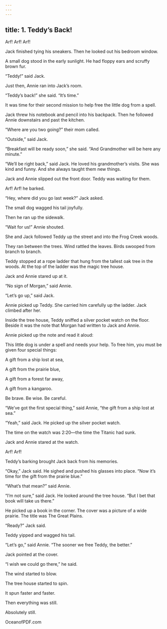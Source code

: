 ```yaml
---
---
---
```

title: 1. Teddy’s Back!
---



Arf! Arf! Arf!

Jack finished tying his sneakers. Then he looked out his bedroom window.

A small dog stood in the early sunlight. He had floppy ears and scruffy brown fur.

“Teddy!” said Jack.

Just then, Annie ran into Jack’s room.

“Teddy’s back!” she said. “It’s time.”

It was time for their second mission to help free the little dog from a spell.



Jack threw his notebook and pencil into his backpack. Then he followed Annie downstairs and past the kitchen.

“Where are you two going?” their mom called.

“Outside,” said Jack.

“Breakfast will be ready soon,” she said. “And Grandmother will be here any minute.”

“We’ll be right back,” said Jack. He loved his grandmother’s visits. She was kind and funny. And she always taught them new things.

Jack and Annie slipped out the front door. Teddy was waiting for them.

Arf! Arf! he barked.

“Hey, where did you go last week?” Jack asked.

The small dog wagged his tail joyfully.

Then he ran up the sidewalk.

“Wait for us!” Annie shouted.

She and Jack followed Teddy up the street and into the Frog Creek woods.

They ran between the trees. Wind rattled the leaves. Birds swooped from branch to branch.

Teddy stopped at a rope ladder that hung from the tallest oak tree in the woods. At the top of the ladder was the magic tree house.

Jack and Annie stared up at it.

“No sign of Morgan,” said Annie.

“Let’s go up,” said Jack.

Annie picked up Teddy. She carried him carefully up the ladder. Jack climbed after her.

Inside the tree house, Teddy sniffed a silver pocket watch on the floor. Beside it was the note that Morgan had written to Jack and Annie.

Annie picked up the note and read it aloud:

This little dog is under a spell and needs your help. To free him, you must be given four special things:

A gift from a ship lost at sea,

A gift from the prairie blue,

A gift from a forest far away,

A gift from a kangaroo.

Be brave. Be wise. Be careful.



“We’ve got the first special thing,” said Annie, “the gift from a ship lost at sea.”

“Yeah,” said Jack. He picked up the silver pocket watch.

The time on the watch was 2:20—the time the Titanic had sunk.

Jack and Annie stared at the watch.

Arf! Arf!

Teddy’s barking brought Jack back from his memories.

“Okay,” Jack said. He sighed and pushed his glasses into place. “Now it’s time for the gift from the prairie blue.”

“What’s that mean?” said Annie.

“I’m not sure,” said Jack. He looked around the tree house. “But I bet that book will take us there.”

He picked up a book in the corner. The cover was a picture of a wide prairie. The title was The Great Plains.

“Ready?” Jack said.

Teddy yipped and wagged his tail.

“Let’s go,” said Annie. “The sooner we free Teddy, the better.”

Jack pointed at the cover.

“I wish we could go there,” he said.

The wind started to blow.

The tree house started to spin.

It spun faster and faster.

Then everything was still.

Absolutely still.

OceanofPDF.com